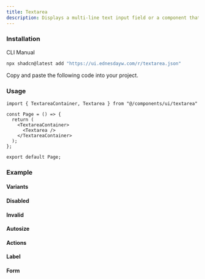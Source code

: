```yaml
---
title: Textarea
description: Displays a multi-line text input field or a component that looks like a textarea.
---
```


### Installation
<Tabs defaultValue="cli">

<TabsList>
  <TabsTrigger value="cli">CLI</TabsTrigger>
  <TabsTrigger value="manual">Manual</TabsTrigger>
</TabsList>

<TabsContent value="cli">

```bash
npx shadcn@latest add "https://ui.ednesdayw.com/r/textarea.json"
```

</TabsContent>

<TabsContent value="manual">

<Steps>

<Step>Copy and paste the following code into your project.</Step>

<ComponentSource name="textarea" />

</Steps>

</TabsContent>

</Tabs>

### Usage

```tsx
import { TextareaContainer, Textarea } from "@/components/ui/textarea"

const Page = () => {
  return (
    <TextareaContainer>
      <Textarea />
    </TextareaContainer>
  );
};

export default Page;
```

### Example

#### Variants
<ComponentPreview name="textarea-variant-demo" />

#### Disabled
<ComponentPreview name="textarea-disabled-demo" />

#### Invalid
<ComponentPreview name="textarea-invalid-demo" />

#### Autosize
<ComponentPreview name="textarea-autosize-demo" />

#### Actions
<ComponentPreview name="textarea-actions-demo" />

#### Label
<ComponentPreview name="textarea-label-demo" />

#### Form
<ComponentPreview name="textarea-form-demo" />
